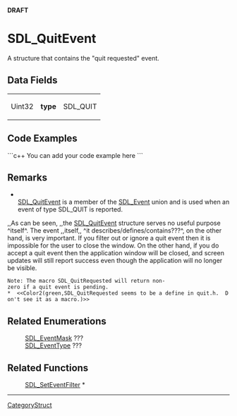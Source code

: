 <!-- pragma section-numbers off -->
<!-- pragma disable-camelcase -->
'''DRAFT'''

= SDL_QuitEvent =
A structure that contains the "quit requested" event.


== Data Fields ==
{|
|Uint32
|'''type'''
|SDL_QUIT
|}

== Code Examples ==
```c++
You can add your code example here
```

== Remarks ==
*<br/>[[SDL_QuitEvent]] is a member of the [[SDL_Event]] union and is used when an event of type SDL_QUIT is reported.

,,As can be seen, ,,the [[SDL_QuitEvent]] structure serves no useful purpose ^itself^. The event ,,itself,, ^it describes/defines/contains???^, on the other hand, is very important. If you filter out or ignore a quit event then it is impossible for the user to close the window. On the other hand, if you do accept a quit event then the application window will be closed, and screen updates will still report success even though the application will no longer be visible.
 Note: The macro SDL_QuitRequested will return non-zero if a quit event is pending. <br/>*  <<Color2(green,SDL_QuitRequested seems to be a define in quit.h.  Don't see it as a macro.)>>

== Related Enumerations ==
:[[SDL_EventMask]] ???
:[[SDL_EventType]] ???

== Related Functions ==
:[[SDL_SetEventFilter]] *

----
[[CategoryStruct]]
